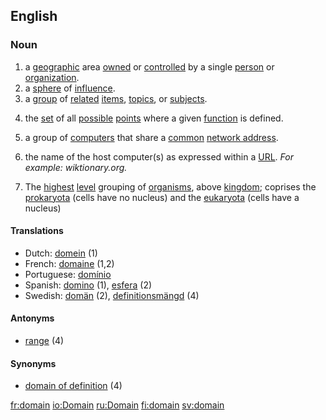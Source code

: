 ==English==

{{rank|looks|running|garden|887|domain|touch|higher|military}}

===Noun===
{{en-noun-reg}}

# a [[geographic]] area [[own]]ed or [[controlled]] by a single [[person]] or [[organization]].
# a [[sphere]] of [[influence]].
# a [[group]] of [[related]] [[item]]s, [[topic]]s, or [[subject]]s.
# {{math}} the [[set]] of all [[possible]] [[point]]s where a given [[function]] is defined.
# {{computing}} a group of [[computer]]s that share a [[common]] [[network address]].
# {{computing}} {{Internet}} the name of the host computer(s) as expressed within a [[URL]]. ''For example: wiktionary.org.''
#{{taxonomy}} The [[highest]] [[level]] grouping of [[organism]]s, above [[kingdom]]; coprises the [[prokaryota]] (cells have no nucleus) and the [[eukaryota]] (cells have a nucleus)

==== Translations ====
*Dutch: [[domein]] {{n}} (1)
*French: [[domaine]] {{f}} (1,2)
*Portuguese: [[domínio]] {{m}}
*Spanish: [[domino]] {{m}} (1), [[esfera]] {{f}} (2)
*Swedish: [[domän]] {{c}} (2), [[definitionsmängd]] {{c}} (4)

==== Antonyms ====
*[[range]] (4)

==== Synonyms ====
*[[domain of definition]] (4)

[[fr:domain]]
[[io:Domain]]
[[ru:Domain]]
[[fi:domain]]
[[sv:domain]]